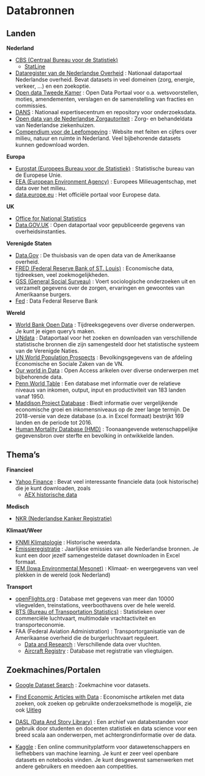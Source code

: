 # Databronnen {#sec-databronnen}

## Landen {.unnumbered}

**Nederland**

-   [CBS (Centraal Bureau voor de Statistiek)](https://www.cbs.nl/)
    - [StatLine](https://opendata.cbs.nl/statline/#/CBS/nl/)
-   [Dataregister van de Nederlandse Overheid](https://data.overheid.nl/) : Nationaal dataportaal Nederlandse overheid. Bevat datasets in veel domeinen (zorg, energie, verkeer, ...) en een zoekoptie.
-   [Open data Tweede Kamer](https://opendata.tweedekamer.nl) : Open Data Portaal voor o.a. wetsvoorstellen, moties, amendementen, verslagen en de samenstelling van fracties en commissies.
-   [DANS](https://dans.knaw.nl/nl/) : Nationaal expertisecentrum en repository voor onderzoeksdata.
-   [Open data van de Nederlandse Zorgautoriteit](https://www.opendisdata.nl/) : Zorg- en behandeldata van Nederlandse ziekenhuizen.
-   [Compendium voor de Leefomgeving](https://www.clo.nl/) : Website met feiten en cijfers over milieu, natuur en ruimte in Nederland. Veel bijbehorende datasets kunnen gedownload worden.

**Europa**

-   [Eurostat (Europees Bureau voor de Statistiek)](https://ec.europa.eu/eurostat/web/main/home) : Statistische bureau van de Europese Unie.
-   [EEA (European Environment Agency)](https://www.eea.europa.eu/data-and-maps) : Europees Milieuagentschap, met data over het milieu.
-   [data.europe.eu](https://data.europa.eu/nl) : Het officiële portaal voor Europese data.

**UK**

-   [Office for National Statistics](https://www.ons.gov.uk/)
-   [Data.GOV.UK](https://data.gov.uk/) : Open dataportaal voor gepubliceerde gegevens van overheidsinstanties.

**Verenigde Staten**

-   [Data.Gov](https://www.data.gov/) : De thuisbasis van de open data van de Amerikaanse overheid.
-   [FRED (Federal Reserve Bank of ST. Louis)](https://fred.stlouisfed.org/) : Economische data, tijdreeksen, veel zoekmogelijkheden.
-   [GSS (General Social Surveau)](http://gss.norc.org/) : Voert sociologische onderzoeken uit en verzamelt gegevens over de zorgen, ervaringen en gewoontes van Amerikaanse burgers.
-   [Fed](https://www.federalreserve.gov/data.htm) : Data Federal Reserve Bank

**Wereld**

-   [World Bank Open Data](https://data.worldbank.org/) : Tijdreeksgegevens over diverse onderwerpen. Je kunt je eigen query's maken.
-   [UNdata](http://data.un.org/) : Dataportaal voor het zoeken en downloaden van verschillende statistische bronnen die zijn samengesteld door het statistische systeem van de Verenigde Naties.
-   [UN World Population Prospects](https://population.un.org/wpp/) : Bevolkingsgegevens van de afdeling Economische en Sociale Zaken van de VN.
-   [Our world in Data](https://ourworldindata.org/) : Open Access arikelen over diverse onderwerpen met bijbehorende data.
-   [Penn World Table](https://www.rug.nl/ggdc/productivity/pwt/) : Een database met informatie over de relatieve niveaus van inkomen, output, input en productiviteit van 183 landen vanaf 1950.
-   [Maddison Project Database](https://www.rug.nl/ggdc/historicaldevelopment/maddison/releases/maddison-project-database-2018) : Biedt informatie over vergelijkende economische groei en inkomensniveaus op de zeer lange termijn. De 2018-versie van deze database (o.a. in Excel formaat) bestrijkt 169 landen en de periode tot 2016.
-   [Human Mortality Database (HMD)](https://www.mortality.org/) : Toonaangevende wetenschappelijke gegevensbron over sterfte en bevolking in ontwikkelde landen.

## Thema's {.unnumbered}

**Financieel**

-   [Yahoo Finance](https://finance.yahoo.com) : Bevat veel interessante financiele data (ook historische) die je kunt downloaden, zoals
    -  [AEX historische data](https://finance.yahoo.com/quote/%5EAEX/history?period1=1485817200&period2=1546210800&interval=1d&filter=history&frequency=1d)

**Medisch**

-   [NKR (Nederlandse Kanker Registratie)](http://www.cijfersoverkanker.nl/)

**Klimaat/Weer**

-   [KNMI Klimatologie](https://www.knmi.nl/nederland-nu/klimatologie) : Historische weerdata.
-   [Emissieregistratie](https://www.emissieregistratie.nl/) : Jaarlijkse emissies van alle Nederlandse bronnen. Je kunt een door jezelf samengestelde dataset downloaden in Excel formaat.
-   [IEM (Iowa Environmental Mesonet)](https://mesonet.agron.iastate.edu/request/download.phtml) : Klimaat- en weergegevens van veel plekken in de wereld (ook Nederland) <!-- Voor een toepassing zie o.a. nycflights13 project (R) -->

**Transport**

-   [openFlights.org](http://openflights.org/data.html) : Database met gegevens van meer dan 10000 vliegvelden, treinstations, veerboothavens over de hele wereld.
-   [BTS (Bureau of Transportation Statistics)](https://www.bts.gov/) : Statistieken over commerciële luchtvaart, multimodale vrachtactiviteit en transporteconomie.
-   FAA (Federal Aviation Administration) : Transportorganisatie van de Amerikaanse overheid die de burgerluchtvaart reguleert.
    -  [Data and Research](https://www.faa.gov/data_research/) : Verschillende data over vluchten.
    -  [Aircraft Registry](https://www.faa.gov/licenses_certificates/aircraft_certification/aircraft_registry/releasable_aircraft_download/) : Database met registratie van vliegtuigen. <!-- Voor een toepassing zie o.a. nycflights13 project -->

## Zoekmachines/Portalen {.unnumbered}

-   [Google Dataset Search](https://toolbox.google.com/datasetsearch) : Zoekmachine voor datasets.

-   [Find Economic Articles with Data](https://ejd.econ.mathematik.uni-ulm.de/) : Economische artikelen met data zoeken, ook zoeken op gebruikte onderzoeksmethode is mogelijk, zie ook [Uitleg](https://skranz.github.io//r/2022/04/06/FindingEconomicArticles5.html)

-   [DASL (Data And Story Library)](https://dasl.datadescription.com/) : Een archief van databestanden voor gebruik door studenten en docenten statistiek en data science voor een breed scala aan onderwerpen, met achtergrondinformatie over de data.

-   [Kaggle](https://www.kaggle.com/) : Een online communityplatform voor datawetenschappers en liefhebbers van machine learning. Je kunt er zeer veel openbare datasets en notebooks vinden. Je kunt desgewenst samenwerken met andere gebruikers en meedoen aan competities.

